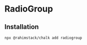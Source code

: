 
# RadioGroup

<StorybookButton slug="components-forms-radiogroup--docs" />

<Preview>
    <RadioGroup
        label="RadioGroup" help="Help text" options={[
        {value: '1', label: 'Option 1'},
        {value: '2', label: 'Option 2'},
    ]}
    />
</Preview>

## Installation

```shell copy
npx @rahimstack/chalk add radiogroup
```

